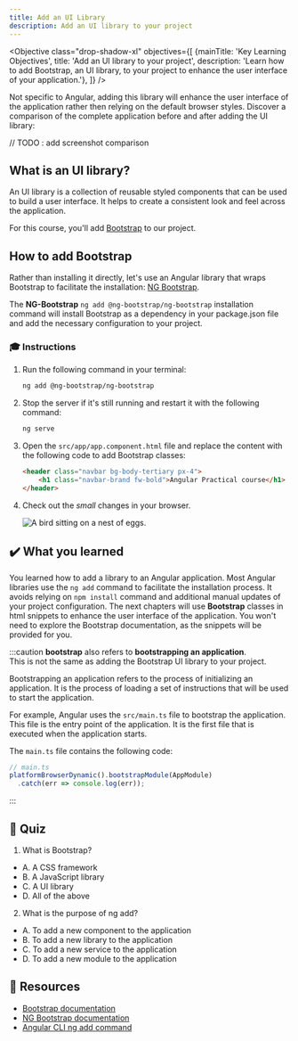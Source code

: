 ```yaml
---
title: Add an UI Library
description: Add an UI library to your project
---
```



<Objective class="drop-shadow-xl" objectives={[
    {mainTitle: 'Key Learning Objectives', title: 'Add an UI library to your project', description: 'Learn how to add Bootstrap, an UI library, to your project to enhance the user interface of your application.'},
]} />

Not specific to Angular, adding this library will enhance the user interface of the application rather then relying on the default browser styles.
Discover a comparison of the complete application before and after adding the UI library:

// TODO : add screenshot comparison

## What is an UI library?

An UI library is a collection of reusable styled components that can be used to build a user interface. It helps to create a consistent look and feel across the application.

For this course, you'll add <a href="https://getbootstrap.com/" target="_blank">Bootstrap</a> to our project.

## How to add Bootstrap

Rather than installing it directly, let's use an Angular library that wraps Bootstrap to facilitate the installation: <a href="https://ng-bootstrap.github.io/#/home" target="_blank">NG Bootstrap</a>.

The **NG-Bootstrap** `ng add @ng-bootstrap/ng-bootstrap` installation command will install Bootstrap as a dependency in your package.json file and add the necessary configuration to your project.

### 🎓 Instructions

<Steps>

1. Run the following command in your terminal:

    ```bash
    ng add @ng-bootstrap/ng-bootstrap
    ```

2. Stop the server if it's still running and restart it with the following command:

    ```bash
    ng serve
    ```

3. Open the `src/app/app.component.html` file and replace the content with the following code to add Bootstrap classes:

    ```html
    <header class="navbar bg-body-tertiary px-4">
        <h1 class="navbar-brand fw-bold">Angular Practical course</h1>
    </header>
    ```

4. Check out the *small* changes in your browser.

    <Image class="shadow-xl rounded-xl" src={bootstrapImg} alt="A bird sitting on a nest of eggs."/>
</Steps>

## ✔️ What you learned

You learned how to add a library to an Angular application.
Most Angular libraries use the `ng add` command to facilitate the installation process. It avoids relying on `npm install` command and additional manual updates of your project configuration.
The next chapters will use **Bootstrap** classes in html snippets to enhance the user interface of the application.
You won't need to explore the Bootstrap documentation, as the snippets will be provided for you.

:::caution
**bootstrap** also refers to **bootstrapping an application**.  
This is not the same as adding the Bootstrap UI library to your project. 

Bootstrapping an application refers to the process of initializing an application. It is the process of loading a set of instructions that will be used to start the application.

For example, Angular uses the `src/main.ts` file to bootstrap the application. This file is the entry point of the application. It is the first file that is executed when the application starts.

The `main.ts` file contains the following code:

```typescript
// main.ts
platformBrowserDynamic().bootstrapModule(AppModule)
  .catch(err => console.log(err));
```
:::

## 🚦 Quiz

1. What is Bootstrap?

- A. A CSS framework
- B. A JavaScript library
- C. A UI library
- D. All of the above

2. What is the purpose of ng add?

- A. To add a new component to the application
- B. To add a new library to the application
- C. To add a new service to the application
- D. To add a new module to the application


## 🔗 Resources

- <a href="https://getbootstrap.com/" target="_blank">Bootstrap documentation</a>
- <a href="https://ng-bootstrap.github.io/#/home" target="_blank">NG Bootstrap documentation</a>
- <a href="https://angular.io/cli/add" target="_blank">Angular CLI ng add command</a>





